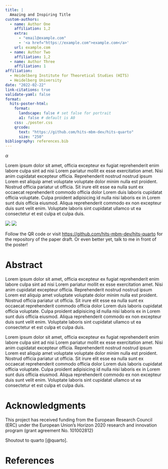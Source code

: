 ```yaml
---
title: |
  Amazing and Inspiring Title
custom-authors:
  - name: Author One
    affiliation: 1,2
    extra:
      - "email@example.com"
      - '<a href="https://example.com">example.com</a>'
    url: example.com
  - name: Author Two
    affiliation: 1,2
  - name: Author Three
    affiliation: 1
affiliation:
  - Heidelberg Institute for Theoretical Studies (HITS)
  - Heidelberg University
date: "2022-02-22"
link-citations: true
validate-yaml: false
format:
  hits-poster-html:
    format:
      landscape: false # set false for portrait
      a1: false # default is A0
    css: ./poster.css
    qrcode:
      text: "https://github.com/hits-mbm-dev/hits-quarto"
      size: "250"
bibliography: references.bib
---
```



::: {#hero}
::: {#qrcode}
:::

$\alpha$

Lorem ipsum dolor sit amet, officia excepteur ex fugiat reprehenderit
enim labore culpa sint ad nisi Lorem pariatur mollit ex esse
exercitation amet. Nisi anim cupidatat excepteur officia. Reprehenderit
nostrud nostrud ipsum Lorem est aliquip amet voluptate voluptate dolor
minim nulla est proident. Nostrud officia pariatur ut officia. Sit irure
elit esse ea nulla sunt ex occaecat reprehenderit commodo officia dolor
Lorem duis laboris cupidatat officia voluptate. Culpa proident
adipisicing id nulla nisi laboris ex in Lorem sunt duis officia eiusmod.
Aliqua reprehenderit commodo ex non excepteur duis sunt velit enim.
Voluptate laboris sint cupidatat ullamco ut ea consectetur et est culpa
et culpa duis.

![](www/hits-logo-large-negative.png){#logo-hits .logo}
![](www/logo-uni-hd-bw-inv.png){#logo-uni-hd .logo}

::: {.call-to-action}
Follow the QR code or visit
<https://github.com/hits-mbm-dev/hits-quarto> for the repository of
the paper draft. Or even better yet, talk to me in front of the poster!
:::
:::

::: {#left-bar}
# Abstract

Lorem ipsum dolor sit amet, officia excepteur ex fugiat reprehenderit
enim labore culpa sint ad nisi Lorem pariatur mollit ex esse
exercitation amet. Nisi anim cupidatat excepteur officia. Reprehenderit
nostrud nostrud ipsum Lorem est aliquip amet voluptate voluptate dolor
minim nulla est proident. Nostrud officia pariatur ut officia. Sit irure
elit esse ea nulla sunt ex occaecat reprehenderit commodo officia dolor
Lorem duis laboris cupidatat officia voluptate. Culpa proident
adipisicing id nulla nisi laboris ex in Lorem sunt duis officia eiusmod.
Aliqua reprehenderit commodo ex non excepteur duis sunt velit enim.
Voluptate laboris sint cupidatat ullamco ut ea consectetur et est culpa
et culpa duis.
:::

::: {#right-bar}
Lorem ipsum dolor sit amet, officia excepteur ex fugiat reprehenderit
enim labore culpa sint ad nisi Lorem pariatur mollit ex esse
exercitation amet. Nisi anim cupidatat excepteur officia. Reprehenderit
nostrud nostrud ipsum Lorem est aliquip amet voluptate voluptate dolor
minim nulla est proident. Nostrud officia pariatur ut officia. Sit irure
elit esse ea nulla sunt ex occaecat reprehenderit commodo officia dolor
Lorem duis laboris cupidatat officia voluptate. Culpa proident
adipisicing id nulla nisi laboris ex in Lorem sunt duis officia eiusmod.
Aliqua reprehenderit commodo ex non excepteur duis sunt velit enim.
Voluptate laboris sint cupidatat ullamco ut ea consectetur et est culpa
et culpa duis.

# Acknowledgments

This project has received funding from the European Research Council
(ERC) under the European Union's Horizon 2020 research and innovation
program (grant agreement No. 101002812)

Shoutout to quarto [@quarto].

# References

::: {#refs}
:::
:::

